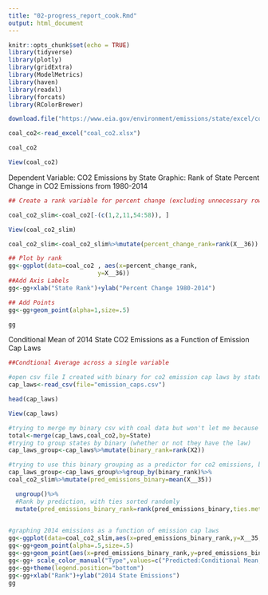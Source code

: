 ```yaml
---
title: "02-progress_report_cook.Rmd"
output: html_document
---
```


```r
knitr::opts_chunk$set(echo = TRUE)
library(tidyverse)
library(plotly)
library(gridExtra)
library(ModelMetrics)
library(haven)
library(readxl)
library(forcats)
library(RColorBrewer)
```

```r
download.file("https://www.eia.gov/environment/emissions/state/excel/coal_CO2_by_state_2014.xlsx",destfile = "coal_co2.xlsx",method="curl")

coal_co2<-read_excel("coal_co2.xlsx")

coal_co2

View(coal_co2)
```
Dependent Variable: CO2 Emissions by State
Graphic: Rank of State Percent Change in CO2 Emissions from 1980-2014
```r
## Create a rank variable for percent change (excluding unnecessary rows)

coal_co2_slim<-coal_co2[-(c(1,2,11,54:58)), ]

View(coal_co2_slim)

coal_co2_slim<-coal_co2_slim%>%mutate(percent_change_rank=rank(X__36))

## Plot by rank
gg<-ggplot(data=coal_co2 , aes(x=percent_change_rank,
                         y=X__36))
##Add Axis Labels
gg<-gg+xlab("State Rank")+ylab("Percent Change 1980-2014")

## Add Points
gg<-gg+geom_point(alpha=1,size=.5)

gg
```

Conditional Mean of 2014 State CO2 Emissions as a Function of Emission Cap Laws  
```r
##Condtional Average across a single variable

#open csv file I created with binary for co2 emission cap laws by state
cap_laws<-read_csv(file="emission_caps.csv")

head(cap_laws)

View(cap_laws)

#trying to merge my binary csv with coal data but won't let me because the labels are different
total<-merge(cap_laws,coal_co2,by=State)
#trying to group states by binary (whether or not they have the law)
cap_laws_group<-cap_laws%>%mutate(binary_rank=rank(X2))

#trying to use this binary grouping as a predictor for co2 emissions, but struggling because can't figure out how to cross between 2 datasets in the commands (X__35 is the 2014 emissions data from the coal dataset but the binary data is in a separate csv file)
cap_laws_group<-cap_laws_group%>%group_by(binary_rank)%>%
coal_co2_slim%>%mutate(pred_emissions_binary=mean(X__35))

  ungroup()%>% 
  #Rank by prediction, with ties sorted randomly
  mutate(pred_emissions_binary_rank=rank(pred_emissions_binary,ties.method="random"))

  
#graphing 2014 emissions as a function of emission cap laws  
gg<-ggplot(data=coal_co2_slim,aes(x=pred_emissions_binary_rank,y=X__35,color="Actual"))
gg<-gg+geom_point(alpha=.5,size=.5)
gg<-gg+geom_point(aes(x=pred_emissions_binary_rank,y=pred_emissions_binary,color="Predicted:Conditional Mean, 1 var"))
gg<-gg+ scale_color_manual("Type",values=c("Predicted:Conditional Mean, 1 var"="red","Actual"="black"))
gg<-gg+theme(legend.position="bottom")
gg<-gg+xlab("Rank")+ylab("2014 State Emissions")
gg  
  
```


